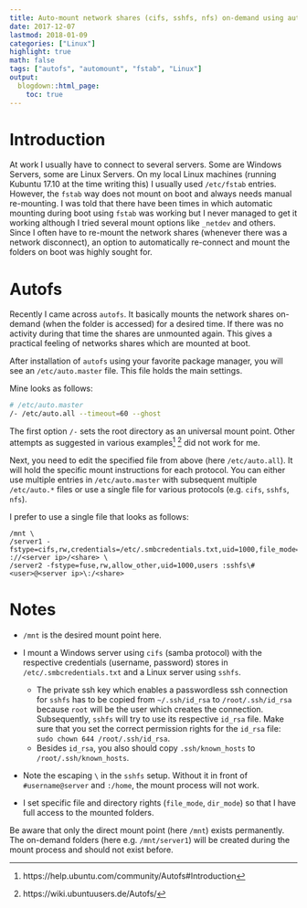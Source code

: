 ```yaml
---
title: Auto-mount network shares (cifs, sshfs, nfs) on-demand using autofs
date: 2017-12-07
lastmod: 2018-01-09
categories: ["Linux"]
highlight: true
math: false
tags: ["autofs", "automount", "fstab", "Linux"]
output:
  blogdown::html_page:
    toc: true
---
```


# Introduction

At work I usually have to connect to several servers. 
Some are Windows Servers, some are Linux Servers.
On my local Linux machines (running Kubuntu 17.10 at the time writing this) I usually used `/etc/fstab` entries.
However, the `fstab` way does not mount on boot and always needs manual re-mounting.
I was told that there have been times in which automatic mounting during boot using `fstab` was working but I never managed to get it working although I tried several mount options like `_netdev` and others.
Since I often have to re-mount the network shares (whenever there was a network disconnect), an option to automatically re-connect and mount the folders on boot was highly sought for.

# Autofs

Recently I came across `autofs`. 
It basically mounts the network shares on-demand (when the folder is accessed) for a desired time.
If there was no activity during that time the shares are unmounted again.
This gives a practical feeling of networks shares which are mounted at boot.

After installation of `autofs` using your favorite package manager, you will see an `/etc/auto.master` file. 
This file holds the main settings. 

Mine looks as follows:

```bash
# /etc/auto.master
/- /etc/auto.all --timeout=60 --ghost
```

The first option `/-` sets the root directory as an universal mount point.
Other attempts as suggested in various examples[^1] [^2] did not work for me. 

Next, you need to edit the specified file from above (here `/etc/auto.all`).
It will hold the specific mount instructions for each protocol.
You can either use multiple entries in `/etc/auto.master` with subsequent multiple `/etc/auto.*` files or use a single file for various protocols (e.g. `cifs`, `sshfs`, `nfs`).

I prefer to use a single file that looks as follows:

```text
/mnt \
/server1 -fstype=cifs,rw,credentials=/etc/.smbcredentials.txt,uid=1000,file_mode=0775,dir_mode=0775,users ://<server ip>/<share> \
/server2 -fstype=fuse,rw,allow_other,uid=1000,users :sshfs\#<user>@<server ip>\:/<share>
```

# Notes

* `/mnt` is the desired mount point here. 

* I mount a Windows server using `cifs` (samba protocol) with the respective credentials (username, password) stores in `/etc/.smbcredentials.txt` and a Linux server using `sshfs`.
    * The private ssh key which enables a passwordless ssh connection for `sshfs` has to be copied from `~/.ssh/id_rsa` to `/root/.ssh/id_rsa` because `root` will be the user which creates the connection. 
Subsequently, `sshfs` will try to use its respective `id_rsa` file. 
Make sure that you set the correct permission rights for the `id_rsa` file: `sudo chown 644 /root/.ssh/id_rsa`.
    * Besides `id_rsa`, you also should copy `.ssh/known_hosts` to `/root/.ssh/known_hosts`.

* Note the escaping `\` in the `sshfs` setup. 
Without it in front of `#username@server` and `:/home`, the mount process will not work.

* I set specific file and directory rights (`file_mode`, `dir_mode`) so that I have full access to the mounted folders.

Be aware that only the direct mount point (here `/mnt`) exists permanently.
The on-demand folders (here e.g. `/mnt/server1`) will be created during the mount process and should not exist before.

[^1]: https://help.ubuntu.com/community/Autofs#Introduction
[^2]: https://wiki.ubuntuusers.de/Autofs/
